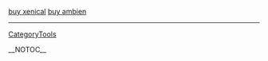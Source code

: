 
<a href=" http://volny.cz/spalilhost/Buy-Xenical.html ">buy xenical</a>
<a href=" http://volny.cz/spalilhost/Buy-Ambien.html ">buy ambien</a>
----
[[CategoryTools]]

__NOTOC__